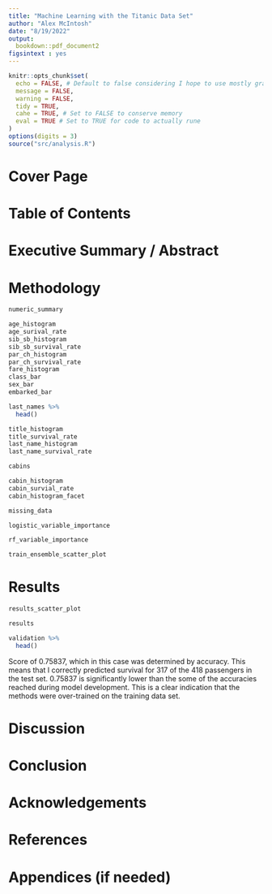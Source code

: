 ```yaml
---
title: "Machine Learning with the Titanic Data Set"
author: "Alex McIntosh"
date: "8/19/2022"
output:
  bookdown::pdf_document2
figsintext : yes
---
```


```r
knitr::opts_chunk$set(
  echo = FALSE, # Default to false considering I hope to use mostly graphs
  message = FALSE,
  warning = FALSE,
  tidy = TRUE,
  cahe = TRUE, # Set to FALSE to conserve memory
  eval = TRUE # Set to TRUE for code to actually rune
)
options(digits = 3)
source("src/analysis.R")
```

# Cover Page
<!--
- Title
- Authors and their affiliations
- Contacts
- Name of publisher (if any)
- Date of publication 
--> 
# Table of Contents
# Executive Summary / Abstract
<!-- 
> Nothing is more powerful than explaining the crux of your arguments in three paragraphs or less.
- Set up the problem for the reader
- Follow up of relevant research
- Point out the gap in knowledge being filled 
- Formally introduce research questions and hypothesis
--> 

# Methodology
<!-- 
- Research methods
- Data sources
- Explain new data collection (if any)
- Literature review to defend choice of variables, data, methods 
--> 
```r
numeric_summary
```

```r
age_histogram
age_surival_rate
sib_sb_histogram
sib_sb_survival_rate
par_ch_histogram
par_ch_survival_rate
fare_histogram
class_bar
sex_bar
embarked_bar
```

<!-- Worth finding a way to add original names back in?-->
```r
last_names %>%
  head()
```

```r
title_histogram
title_survival_rate
last_name_histogram
last_name_survival_rate
```

```r
cabins
```

```r
cabin_histogram
cabin_survial_rate
cabin_histogram_facet
```

```r
missing_data
```

```r
logistic_variable_importance
```

```r
rf_variable_importance
```

```r
train_ensemble_scatter_plot
```

# Results
<!--
- Descriptive statistics
- Illustrative graphics
- Formally test the hypothesis 
--> 
```r
results_scatter_plot
```

```r
results
```


```r
validation %>%
  head()
```

Score of 0.75837, which in this case was determined by accuracy.
This means that I correctly predicted survival for 317 of the 418 passengers in 
the test set.
0.75837 is significantly lower than the some of the accuracies reached during
model development.
This is a clear indication that the methods were over-trained on the training data
set.

# Discussion
<!--
- Use the results to show how the knowledge gaps introduced in the executive summary have been filled
- Recognize when the results were not as substantial as originally believed
--> 

# Conclusion


<!-- 
- Promote your findings
- Identify possible future research
--> 

# Acknowledgements
<!-- 
- Acknowledging support is never a bad idea 
--> 

# References
# Appendices (if needed)

<!-- 
Publication Checklist:
- [ ] Have you told readers, at the outset, what they might gain by reading your paper?
- [ ] Have you made the aim of your work clear?
- [ ] Have you explained the significance of your contribution?
- [ ] Have you set your work in the appropriate context by giving sufficient background (including a complete set of relevant references) to your work?
- [ ] Have you addressed the question of practicality and usefulness?
- [ ] Have you identified future developments that might result from your work?
- [ ] Have you structured your paper in a clear and logical fashion?
--> 

